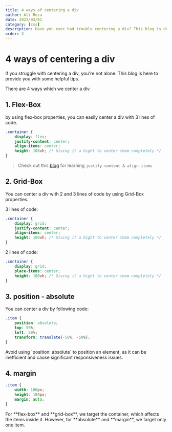 ```yaml
---
title: 4 ways of centering a div
author: Ali Reza
date: 2023/03/01
category: [css]
description: Have you ever had trouble centering a div? This blog is designed to guide you through the process and make it easier.
order: 3
---
```


# 4 ways of centering a div

If you struggle with centering a div, you're not alone. This blog is here to provide you with some helpful tips.

There are 4 ways which we center a div

## 1. Flex-Box

by using flex-box properties, you can easily center a div with 3 lines of code.

```css:style.css
.container {
    display: flex;
    justify-content: center;
    align-items: center;
    height: 100vh; /* Giving it a hight to center them completely */
}
```

> Check out this [blog](https://www.anilearn.dev/docs/css/justify-content-and-align-items) for learning `justify-content & align-items`

## 2. Grid-Box

You can center a div with 2 and 3 lines of code by using Grid-Box properties.

3 lines of code:

```css:style.css
.container {
    display: grid;
    justify-content: center;
    align-items: center;
    height: 100vh; /* Giving it a hight to center them completely */
}
```

2 lines of code:

```css:style.css
.container {
    display: grid;
    place-items: center;
    height: 100vh; /* Giving it a hight to center them completely */
}
```

## 3. position - absolute

You can center a div by following code:

```css:style.css
.item {
    position: absolute;
    top: 50%;
    left: 50%;
    transform: translate(-50%, -50%);
}
```

<Tips>
  Avoid using `position: absolute` to position an element, as it can be
  inefficient and cause significant responsiveness issues.
</Tips>

## 4. margin

```css:style.css
.item {
    width: 100px;
    height: 100px;
    margin: auto;
}
```

<Notes>
  For **flex-box** and **grid-box**, we target the container, which affects the
  items inside it. However, for **absolute** and **margin**, we target only one
  item.
</Notes>

<Author
  name="Ali Reza"
  headline="Front-End Developer"
  image="https://pbs.twimg.com/profile_images/1598932468492476416/tTkHaLF7_400x400.jpg"
  link="https://twitter.com/Ali_Developer05"
/>
